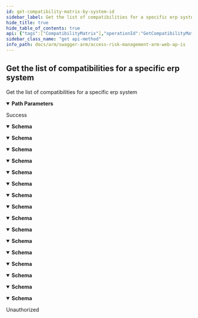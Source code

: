 ```yaml
---
id: get-compatibility-matrix-by-system-id
sidebar_label: Get the list of compatibilities for a specific erp system
hide_title: true
hide_table_of_contents: true
api: {"tags":["CompatibilityMatrix"],"operationId":"GetCompatibilityMatrixBySystemId","parameters":[{"name":"systemId","in":"path","description":"","required":true,"schema":{"type":"integer","format":"int32"}}],"responses":{"200":{"description":"Success","content":{"application/json;odata.metadata=minimal;odata.streaming=true":{"schema":{"type":"object","properties":{"systemId":{"format":"int32","type":"integer"},"systemType":{"enum":["undefined","sap","successFactors","ariba","concur","uConnect"],"type":"string"},"supportsUserBasedReports":{"type":"boolean"},"supportsRoleBasedReports":{"type":"boolean"},"supportsGroupBasedReports":{"type":"boolean"},"supportsUtilization":{"type":"boolean"},"supportsAccessContexts":{"type":"boolean"},"supportsExtractInfo":{"type":"boolean"},"supportsProvisioning":{"type":"boolean"}}}},"application/json;odata.metadata=minimal;odata.streaming=false":{"schema":{"type":"object","properties":{"systemId":{"format":"int32","type":"integer"},"systemType":{"enum":["undefined","sap","successFactors","ariba","concur","uConnect"],"type":"string"},"supportsUserBasedReports":{"type":"boolean"},"supportsRoleBasedReports":{"type":"boolean"},"supportsGroupBasedReports":{"type":"boolean"},"supportsUtilization":{"type":"boolean"},"supportsAccessContexts":{"type":"boolean"},"supportsExtractInfo":{"type":"boolean"},"supportsProvisioning":{"type":"boolean"}}}},"application/json;odata.metadata=minimal":{"schema":{"type":"object","properties":{"systemId":{"format":"int32","type":"integer"},"systemType":{"enum":["undefined","sap","successFactors","ariba","concur","uConnect"],"type":"string"},"supportsUserBasedReports":{"type":"boolean"},"supportsRoleBasedReports":{"type":"boolean"},"supportsGroupBasedReports":{"type":"boolean"},"supportsUtilization":{"type":"boolean"},"supportsAccessContexts":{"type":"boolean"},"supportsExtractInfo":{"type":"boolean"},"supportsProvisioning":{"type":"boolean"}}}},"application/json;odata.metadata=full;odata.streaming=true":{"schema":{"type":"object","properties":{"systemId":{"format":"int32","type":"integer"},"systemType":{"enum":["undefined","sap","successFactors","ariba","concur","uConnect"],"type":"string"},"supportsUserBasedReports":{"type":"boolean"},"supportsRoleBasedReports":{"type":"boolean"},"supportsGroupBasedReports":{"type":"boolean"},"supportsUtilization":{"type":"boolean"},"supportsAccessContexts":{"type":"boolean"},"supportsExtractInfo":{"type":"boolean"},"supportsProvisioning":{"type":"boolean"}}}},"application/json;odata.metadata=full;odata.streaming=false":{"schema":{"type":"object","properties":{"systemId":{"format":"int32","type":"integer"},"systemType":{"enum":["undefined","sap","successFactors","ariba","concur","uConnect"],"type":"string"},"supportsUserBasedReports":{"type":"boolean"},"supportsRoleBasedReports":{"type":"boolean"},"supportsGroupBasedReports":{"type":"boolean"},"supportsUtilization":{"type":"boolean"},"supportsAccessContexts":{"type":"boolean"},"supportsExtractInfo":{"type":"boolean"},"supportsProvisioning":{"type":"boolean"}}}},"application/json;odata.metadata=full":{"schema":{"type":"object","properties":{"systemId":{"format":"int32","type":"integer"},"systemType":{"enum":["undefined","sap","successFactors","ariba","concur","uConnect"],"type":"string"},"supportsUserBasedReports":{"type":"boolean"},"supportsRoleBasedReports":{"type":"boolean"},"supportsGroupBasedReports":{"type":"boolean"},"supportsUtilization":{"type":"boolean"},"supportsAccessContexts":{"type":"boolean"},"supportsExtractInfo":{"type":"boolean"},"supportsProvisioning":{"type":"boolean"}}}},"application/json;odata.metadata=none;odata.streaming=true":{"schema":{"type":"object","properties":{"systemId":{"format":"int32","type":"integer"},"systemType":{"enum":["undefined","sap","successFactors","ariba","concur","uConnect"],"type":"string"},"supportsUserBasedReports":{"type":"boolean"},"supportsRoleBasedReports":{"type":"boolean"},"supportsGroupBasedReports":{"type":"boolean"},"supportsUtilization":{"type":"boolean"},"supportsAccessContexts":{"type":"boolean"},"supportsExtractInfo":{"type":"boolean"},"supportsProvisioning":{"type":"boolean"}}}},"application/json;odata.metadata=none;odata.streaming=false":{"schema":{"type":"object","properties":{"systemId":{"format":"int32","type":"integer"},"systemType":{"enum":["undefined","sap","successFactors","ariba","concur","uConnect"],"type":"string"},"supportsUserBasedReports":{"type":"boolean"},"supportsRoleBasedReports":{"type":"boolean"},"supportsGroupBasedReports":{"type":"boolean"},"supportsUtilization":{"type":"boolean"},"supportsAccessContexts":{"type":"boolean"},"supportsExtractInfo":{"type":"boolean"},"supportsProvisioning":{"type":"boolean"}}}},"application/json;odata.metadata=none":{"schema":{"type":"object","properties":{"systemId":{"format":"int32","type":"integer"},"systemType":{"enum":["undefined","sap","successFactors","ariba","concur","uConnect"],"type":"string"},"supportsUserBasedReports":{"type":"boolean"},"supportsRoleBasedReports":{"type":"boolean"},"supportsGroupBasedReports":{"type":"boolean"},"supportsUtilization":{"type":"boolean"},"supportsAccessContexts":{"type":"boolean"},"supportsExtractInfo":{"type":"boolean"},"supportsProvisioning":{"type":"boolean"}}}},"application/json;odata.streaming=true":{"schema":{"type":"object","properties":{"systemId":{"format":"int32","type":"integer"},"systemType":{"enum":["undefined","sap","successFactors","ariba","concur","uConnect"],"type":"string"},"supportsUserBasedReports":{"type":"boolean"},"supportsRoleBasedReports":{"type":"boolean"},"supportsGroupBasedReports":{"type":"boolean"},"supportsUtilization":{"type":"boolean"},"supportsAccessContexts":{"type":"boolean"},"supportsExtractInfo":{"type":"boolean"},"supportsProvisioning":{"type":"boolean"}}}},"application/json;odata.streaming=false":{"schema":{"type":"object","properties":{"systemId":{"format":"int32","type":"integer"},"systemType":{"enum":["undefined","sap","successFactors","ariba","concur","uConnect"],"type":"string"},"supportsUserBasedReports":{"type":"boolean"},"supportsRoleBasedReports":{"type":"boolean"},"supportsGroupBasedReports":{"type":"boolean"},"supportsUtilization":{"type":"boolean"},"supportsAccessContexts":{"type":"boolean"},"supportsExtractInfo":{"type":"boolean"},"supportsProvisioning":{"type":"boolean"}}}},"application/json":{"schema":{"type":"object","properties":{"systemId":{"format":"int32","type":"integer"},"systemType":{"enum":["undefined","sap","successFactors","ariba","concur","uConnect"],"type":"string"},"supportsUserBasedReports":{"type":"boolean"},"supportsRoleBasedReports":{"type":"boolean"},"supportsGroupBasedReports":{"type":"boolean"},"supportsUtilization":{"type":"boolean"},"supportsAccessContexts":{"type":"boolean"},"supportsExtractInfo":{"type":"boolean"},"supportsProvisioning":{"type":"boolean"}}}},"application/xml":{"schema":{"type":"object","properties":{"systemId":{"format":"int32","type":"integer"},"systemType":{"enum":["undefined","sap","successFactors","ariba","concur","uConnect"],"type":"string"},"supportsUserBasedReports":{"type":"boolean"},"supportsRoleBasedReports":{"type":"boolean"},"supportsGroupBasedReports":{"type":"boolean"},"supportsUtilization":{"type":"boolean"},"supportsAccessContexts":{"type":"boolean"},"supportsExtractInfo":{"type":"boolean"},"supportsProvisioning":{"type":"boolean"}}}},"application/prs.odatatestxx-odata":{"schema":{"type":"object","properties":{"systemId":{"format":"int32","type":"integer"},"systemType":{"enum":["undefined","sap","successFactors","ariba","concur","uConnect"],"type":"string"},"supportsUserBasedReports":{"type":"boolean"},"supportsRoleBasedReports":{"type":"boolean"},"supportsGroupBasedReports":{"type":"boolean"},"supportsUtilization":{"type":"boolean"},"supportsAccessContexts":{"type":"boolean"},"supportsExtractInfo":{"type":"boolean"},"supportsProvisioning":{"type":"boolean"}}}},"text/plain":{"schema":{"type":"object","properties":{"systemId":{"format":"int32","type":"integer"},"systemType":{"enum":["undefined","sap","successFactors","ariba","concur","uConnect"],"type":"string"},"supportsUserBasedReports":{"type":"boolean"},"supportsRoleBasedReports":{"type":"boolean"},"supportsGroupBasedReports":{"type":"boolean"},"supportsUtilization":{"type":"boolean"},"supportsAccessContexts":{"type":"boolean"},"supportsExtractInfo":{"type":"boolean"},"supportsProvisioning":{"type":"boolean"}}}},"text/json":{"schema":{"type":"object","properties":{"systemId":{"format":"int32","type":"integer"},"systemType":{"enum":["undefined","sap","successFactors","ariba","concur","uConnect"],"type":"string"},"supportsUserBasedReports":{"type":"boolean"},"supportsRoleBasedReports":{"type":"boolean"},"supportsGroupBasedReports":{"type":"boolean"},"supportsUtilization":{"type":"boolean"},"supportsAccessContexts":{"type":"boolean"},"supportsExtractInfo":{"type":"boolean"},"supportsProvisioning":{"type":"boolean"}}}}}},"401":{"description":"Unauthorized"}},"description":"Get the list of compatibilities for a specific erp system","method":"get","path":"/api/CompatibilityMatrix/BySystem/{systemId}","info":{"version":"v1","title":"Access Risk Management ARM Web APIs"},"postman":{"name":"Get the list of compatibilities for a specific erp system","description":{"type":"text/plain"},"url":{"path":["api","CompatibilityMatrix","BySystem",":systemId"],"host":["{{baseUrl}}"],"query":[],"variable":[{"disabled":false,"description":{"content":"(Required) ","type":"text/plain"},"type":"any","value":"","key":"systemId"}]},"header":[{"key":"Accept","value":"application/json;odata.metadata=minimal;odata.streaming=true"}],"method":"GET"}}
sidebar_class_name: "get api-method"
info_path: docs/arm/swagger-arm/access-risk-management-arm-web-ap-is
---
```



## Get the list of compatibilities for a specific erp system



Get the list of compatibilities for a specific erp system

<details style={{"marginBottom":"1rem"}} data-collapsed={false} open={true}><summary style={{}}><strong>Path Parameters</strong></summary><div><ul><ParamsItem className={"paramsItem"} param={{"name":"systemId","in":"path","description":"","required":true,"schema":{"type":"integer","format":"int32"}}}></ParamsItem></ul></div></details><div><ApiTabs><TabItem label={"200"} value={"200"}><div>

Success

</div><div><MimeTabs groupId={"mime-type"}><TabItem label={"application/json;odata.metadata=minimal;odata.streaming=true"} value={"application/json;odata.metadata=minimal;odata.streaming=true"}><SchemaTabs groupId={"schema-tabs"}><TabItem label={"Schema"} value={"Schema"}><details style={{}} data-collapsed={false} open={true}><summary style={{"textAlign":"left"}}><strong>Schema</strong></summary><div style={{"textAlign":"left","marginLeft":"1rem"}}></div><ul style={{"marginLeft":"1rem"}}><SchemaItem collapsible={false} name={"systemId"} required={false} schemaDescription={undefined} schemaName={"int32"} qualifierMessage={undefined} defaultValue={undefined}></SchemaItem><SchemaItem collapsible={false} name={"systemType"} required={false} schemaDescription={undefined} schemaName={"string"} qualifierMessage={"**Possible values:** [`undefined`, `sap`, `successFactors`, `ariba`, `concur`, `uConnect`]"} defaultValue={undefined}></SchemaItem><SchemaItem collapsible={false} name={"supportsUserBasedReports"} required={false} schemaDescription={undefined} schemaName={"boolean"} qualifierMessage={undefined} defaultValue={undefined}></SchemaItem><SchemaItem collapsible={false} name={"supportsRoleBasedReports"} required={false} schemaDescription={undefined} schemaName={"boolean"} qualifierMessage={undefined} defaultValue={undefined}></SchemaItem><SchemaItem collapsible={false} name={"supportsGroupBasedReports"} required={false} schemaDescription={undefined} schemaName={"boolean"} qualifierMessage={undefined} defaultValue={undefined}></SchemaItem><SchemaItem collapsible={false} name={"supportsUtilization"} required={false} schemaDescription={undefined} schemaName={"boolean"} qualifierMessage={undefined} defaultValue={undefined}></SchemaItem><SchemaItem collapsible={false} name={"supportsAccessContexts"} required={false} schemaDescription={undefined} schemaName={"boolean"} qualifierMessage={undefined} defaultValue={undefined}></SchemaItem><SchemaItem collapsible={false} name={"supportsExtractInfo"} required={false} schemaDescription={undefined} schemaName={"boolean"} qualifierMessage={undefined} defaultValue={undefined}></SchemaItem><SchemaItem collapsible={false} name={"supportsProvisioning"} required={false} schemaDescription={undefined} schemaName={"boolean"} qualifierMessage={undefined} defaultValue={undefined}></SchemaItem></ul></details></TabItem></SchemaTabs></TabItem><TabItem label={"application/json;odata.metadata=minimal;odata.streaming=false"} value={"application/json;odata.metadata=minimal;odata.streaming=false"}><SchemaTabs groupId={"schema-tabs"}><TabItem label={"Schema"} value={"Schema"}><details style={{}} data-collapsed={false} open={true}><summary style={{"textAlign":"left"}}><strong>Schema</strong></summary><div style={{"textAlign":"left","marginLeft":"1rem"}}></div><ul style={{"marginLeft":"1rem"}}><SchemaItem collapsible={false} name={"systemId"} required={false} schemaDescription={undefined} schemaName={"int32"} qualifierMessage={undefined} defaultValue={undefined}></SchemaItem><SchemaItem collapsible={false} name={"systemType"} required={false} schemaDescription={undefined} schemaName={"string"} qualifierMessage={"**Possible values:** [`undefined`, `sap`, `successFactors`, `ariba`, `concur`, `uConnect`]"} defaultValue={undefined}></SchemaItem><SchemaItem collapsible={false} name={"supportsUserBasedReports"} required={false} schemaDescription={undefined} schemaName={"boolean"} qualifierMessage={undefined} defaultValue={undefined}></SchemaItem><SchemaItem collapsible={false} name={"supportsRoleBasedReports"} required={false} schemaDescription={undefined} schemaName={"boolean"} qualifierMessage={undefined} defaultValue={undefined}></SchemaItem><SchemaItem collapsible={false} name={"supportsGroupBasedReports"} required={false} schemaDescription={undefined} schemaName={"boolean"} qualifierMessage={undefined} defaultValue={undefined}></SchemaItem><SchemaItem collapsible={false} name={"supportsUtilization"} required={false} schemaDescription={undefined} schemaName={"boolean"} qualifierMessage={undefined} defaultValue={undefined}></SchemaItem><SchemaItem collapsible={false} name={"supportsAccessContexts"} required={false} schemaDescription={undefined} schemaName={"boolean"} qualifierMessage={undefined} defaultValue={undefined}></SchemaItem><SchemaItem collapsible={false} name={"supportsExtractInfo"} required={false} schemaDescription={undefined} schemaName={"boolean"} qualifierMessage={undefined} defaultValue={undefined}></SchemaItem><SchemaItem collapsible={false} name={"supportsProvisioning"} required={false} schemaDescription={undefined} schemaName={"boolean"} qualifierMessage={undefined} defaultValue={undefined}></SchemaItem></ul></details></TabItem></SchemaTabs></TabItem><TabItem label={"application/json;odata.metadata=minimal"} value={"application/json;odata.metadata=minimal"}><SchemaTabs groupId={"schema-tabs"}><TabItem label={"Schema"} value={"Schema"}><details style={{}} data-collapsed={false} open={true}><summary style={{"textAlign":"left"}}><strong>Schema</strong></summary><div style={{"textAlign":"left","marginLeft":"1rem"}}></div><ul style={{"marginLeft":"1rem"}}><SchemaItem collapsible={false} name={"systemId"} required={false} schemaDescription={undefined} schemaName={"int32"} qualifierMessage={undefined} defaultValue={undefined}></SchemaItem><SchemaItem collapsible={false} name={"systemType"} required={false} schemaDescription={undefined} schemaName={"string"} qualifierMessage={"**Possible values:** [`undefined`, `sap`, `successFactors`, `ariba`, `concur`, `uConnect`]"} defaultValue={undefined}></SchemaItem><SchemaItem collapsible={false} name={"supportsUserBasedReports"} required={false} schemaDescription={undefined} schemaName={"boolean"} qualifierMessage={undefined} defaultValue={undefined}></SchemaItem><SchemaItem collapsible={false} name={"supportsRoleBasedReports"} required={false} schemaDescription={undefined} schemaName={"boolean"} qualifierMessage={undefined} defaultValue={undefined}></SchemaItem><SchemaItem collapsible={false} name={"supportsGroupBasedReports"} required={false} schemaDescription={undefined} schemaName={"boolean"} qualifierMessage={undefined} defaultValue={undefined}></SchemaItem><SchemaItem collapsible={false} name={"supportsUtilization"} required={false} schemaDescription={undefined} schemaName={"boolean"} qualifierMessage={undefined} defaultValue={undefined}></SchemaItem><SchemaItem collapsible={false} name={"supportsAccessContexts"} required={false} schemaDescription={undefined} schemaName={"boolean"} qualifierMessage={undefined} defaultValue={undefined}></SchemaItem><SchemaItem collapsible={false} name={"supportsExtractInfo"} required={false} schemaDescription={undefined} schemaName={"boolean"} qualifierMessage={undefined} defaultValue={undefined}></SchemaItem><SchemaItem collapsible={false} name={"supportsProvisioning"} required={false} schemaDescription={undefined} schemaName={"boolean"} qualifierMessage={undefined} defaultValue={undefined}></SchemaItem></ul></details></TabItem></SchemaTabs></TabItem><TabItem label={"application/json;odata.metadata=full;odata.streaming=true"} value={"application/json;odata.metadata=full;odata.streaming=true"}><SchemaTabs groupId={"schema-tabs"}><TabItem label={"Schema"} value={"Schema"}><details style={{}} data-collapsed={false} open={true}><summary style={{"textAlign":"left"}}><strong>Schema</strong></summary><div style={{"textAlign":"left","marginLeft":"1rem"}}></div><ul style={{"marginLeft":"1rem"}}><SchemaItem collapsible={false} name={"systemId"} required={false} schemaDescription={undefined} schemaName={"int32"} qualifierMessage={undefined} defaultValue={undefined}></SchemaItem><SchemaItem collapsible={false} name={"systemType"} required={false} schemaDescription={undefined} schemaName={"string"} qualifierMessage={"**Possible values:** [`undefined`, `sap`, `successFactors`, `ariba`, `concur`, `uConnect`]"} defaultValue={undefined}></SchemaItem><SchemaItem collapsible={false} name={"supportsUserBasedReports"} required={false} schemaDescription={undefined} schemaName={"boolean"} qualifierMessage={undefined} defaultValue={undefined}></SchemaItem><SchemaItem collapsible={false} name={"supportsRoleBasedReports"} required={false} schemaDescription={undefined} schemaName={"boolean"} qualifierMessage={undefined} defaultValue={undefined}></SchemaItem><SchemaItem collapsible={false} name={"supportsGroupBasedReports"} required={false} schemaDescription={undefined} schemaName={"boolean"} qualifierMessage={undefined} defaultValue={undefined}></SchemaItem><SchemaItem collapsible={false} name={"supportsUtilization"} required={false} schemaDescription={undefined} schemaName={"boolean"} qualifierMessage={undefined} defaultValue={undefined}></SchemaItem><SchemaItem collapsible={false} name={"supportsAccessContexts"} required={false} schemaDescription={undefined} schemaName={"boolean"} qualifierMessage={undefined} defaultValue={undefined}></SchemaItem><SchemaItem collapsible={false} name={"supportsExtractInfo"} required={false} schemaDescription={undefined} schemaName={"boolean"} qualifierMessage={undefined} defaultValue={undefined}></SchemaItem><SchemaItem collapsible={false} name={"supportsProvisioning"} required={false} schemaDescription={undefined} schemaName={"boolean"} qualifierMessage={undefined} defaultValue={undefined}></SchemaItem></ul></details></TabItem></SchemaTabs></TabItem><TabItem label={"application/json;odata.metadata=full;odata.streaming=false"} value={"application/json;odata.metadata=full;odata.streaming=false"}><SchemaTabs groupId={"schema-tabs"}><TabItem label={"Schema"} value={"Schema"}><details style={{}} data-collapsed={false} open={true}><summary style={{"textAlign":"left"}}><strong>Schema</strong></summary><div style={{"textAlign":"left","marginLeft":"1rem"}}></div><ul style={{"marginLeft":"1rem"}}><SchemaItem collapsible={false} name={"systemId"} required={false} schemaDescription={undefined} schemaName={"int32"} qualifierMessage={undefined} defaultValue={undefined}></SchemaItem><SchemaItem collapsible={false} name={"systemType"} required={false} schemaDescription={undefined} schemaName={"string"} qualifierMessage={"**Possible values:** [`undefined`, `sap`, `successFactors`, `ariba`, `concur`, `uConnect`]"} defaultValue={undefined}></SchemaItem><SchemaItem collapsible={false} name={"supportsUserBasedReports"} required={false} schemaDescription={undefined} schemaName={"boolean"} qualifierMessage={undefined} defaultValue={undefined}></SchemaItem><SchemaItem collapsible={false} name={"supportsRoleBasedReports"} required={false} schemaDescription={undefined} schemaName={"boolean"} qualifierMessage={undefined} defaultValue={undefined}></SchemaItem><SchemaItem collapsible={false} name={"supportsGroupBasedReports"} required={false} schemaDescription={undefined} schemaName={"boolean"} qualifierMessage={undefined} defaultValue={undefined}></SchemaItem><SchemaItem collapsible={false} name={"supportsUtilization"} required={false} schemaDescription={undefined} schemaName={"boolean"} qualifierMessage={undefined} defaultValue={undefined}></SchemaItem><SchemaItem collapsible={false} name={"supportsAccessContexts"} required={false} schemaDescription={undefined} schemaName={"boolean"} qualifierMessage={undefined} defaultValue={undefined}></SchemaItem><SchemaItem collapsible={false} name={"supportsExtractInfo"} required={false} schemaDescription={undefined} schemaName={"boolean"} qualifierMessage={undefined} defaultValue={undefined}></SchemaItem><SchemaItem collapsible={false} name={"supportsProvisioning"} required={false} schemaDescription={undefined} schemaName={"boolean"} qualifierMessage={undefined} defaultValue={undefined}></SchemaItem></ul></details></TabItem></SchemaTabs></TabItem><TabItem label={"application/json;odata.metadata=full"} value={"application/json;odata.metadata=full"}><SchemaTabs groupId={"schema-tabs"}><TabItem label={"Schema"} value={"Schema"}><details style={{}} data-collapsed={false} open={true}><summary style={{"textAlign":"left"}}><strong>Schema</strong></summary><div style={{"textAlign":"left","marginLeft":"1rem"}}></div><ul style={{"marginLeft":"1rem"}}><SchemaItem collapsible={false} name={"systemId"} required={false} schemaDescription={undefined} schemaName={"int32"} qualifierMessage={undefined} defaultValue={undefined}></SchemaItem><SchemaItem collapsible={false} name={"systemType"} required={false} schemaDescription={undefined} schemaName={"string"} qualifierMessage={"**Possible values:** [`undefined`, `sap`, `successFactors`, `ariba`, `concur`, `uConnect`]"} defaultValue={undefined}></SchemaItem><SchemaItem collapsible={false} name={"supportsUserBasedReports"} required={false} schemaDescription={undefined} schemaName={"boolean"} qualifierMessage={undefined} defaultValue={undefined}></SchemaItem><SchemaItem collapsible={false} name={"supportsRoleBasedReports"} required={false} schemaDescription={undefined} schemaName={"boolean"} qualifierMessage={undefined} defaultValue={undefined}></SchemaItem><SchemaItem collapsible={false} name={"supportsGroupBasedReports"} required={false} schemaDescription={undefined} schemaName={"boolean"} qualifierMessage={undefined} defaultValue={undefined}></SchemaItem><SchemaItem collapsible={false} name={"supportsUtilization"} required={false} schemaDescription={undefined} schemaName={"boolean"} qualifierMessage={undefined} defaultValue={undefined}></SchemaItem><SchemaItem collapsible={false} name={"supportsAccessContexts"} required={false} schemaDescription={undefined} schemaName={"boolean"} qualifierMessage={undefined} defaultValue={undefined}></SchemaItem><SchemaItem collapsible={false} name={"supportsExtractInfo"} required={false} schemaDescription={undefined} schemaName={"boolean"} qualifierMessage={undefined} defaultValue={undefined}></SchemaItem><SchemaItem collapsible={false} name={"supportsProvisioning"} required={false} schemaDescription={undefined} schemaName={"boolean"} qualifierMessage={undefined} defaultValue={undefined}></SchemaItem></ul></details></TabItem></SchemaTabs></TabItem><TabItem label={"application/json;odata.metadata=none;odata.streaming=true"} value={"application/json;odata.metadata=none;odata.streaming=true"}><SchemaTabs groupId={"schema-tabs"}><TabItem label={"Schema"} value={"Schema"}><details style={{}} data-collapsed={false} open={true}><summary style={{"textAlign":"left"}}><strong>Schema</strong></summary><div style={{"textAlign":"left","marginLeft":"1rem"}}></div><ul style={{"marginLeft":"1rem"}}><SchemaItem collapsible={false} name={"systemId"} required={false} schemaDescription={undefined} schemaName={"int32"} qualifierMessage={undefined} defaultValue={undefined}></SchemaItem><SchemaItem collapsible={false} name={"systemType"} required={false} schemaDescription={undefined} schemaName={"string"} qualifierMessage={"**Possible values:** [`undefined`, `sap`, `successFactors`, `ariba`, `concur`, `uConnect`]"} defaultValue={undefined}></SchemaItem><SchemaItem collapsible={false} name={"supportsUserBasedReports"} required={false} schemaDescription={undefined} schemaName={"boolean"} qualifierMessage={undefined} defaultValue={undefined}></SchemaItem><SchemaItem collapsible={false} name={"supportsRoleBasedReports"} required={false} schemaDescription={undefined} schemaName={"boolean"} qualifierMessage={undefined} defaultValue={undefined}></SchemaItem><SchemaItem collapsible={false} name={"supportsGroupBasedReports"} required={false} schemaDescription={undefined} schemaName={"boolean"} qualifierMessage={undefined} defaultValue={undefined}></SchemaItem><SchemaItem collapsible={false} name={"supportsUtilization"} required={false} schemaDescription={undefined} schemaName={"boolean"} qualifierMessage={undefined} defaultValue={undefined}></SchemaItem><SchemaItem collapsible={false} name={"supportsAccessContexts"} required={false} schemaDescription={undefined} schemaName={"boolean"} qualifierMessage={undefined} defaultValue={undefined}></SchemaItem><SchemaItem collapsible={false} name={"supportsExtractInfo"} required={false} schemaDescription={undefined} schemaName={"boolean"} qualifierMessage={undefined} defaultValue={undefined}></SchemaItem><SchemaItem collapsible={false} name={"supportsProvisioning"} required={false} schemaDescription={undefined} schemaName={"boolean"} qualifierMessage={undefined} defaultValue={undefined}></SchemaItem></ul></details></TabItem></SchemaTabs></TabItem><TabItem label={"application/json;odata.metadata=none;odata.streaming=false"} value={"application/json;odata.metadata=none;odata.streaming=false"}><SchemaTabs groupId={"schema-tabs"}><TabItem label={"Schema"} value={"Schema"}><details style={{}} data-collapsed={false} open={true}><summary style={{"textAlign":"left"}}><strong>Schema</strong></summary><div style={{"textAlign":"left","marginLeft":"1rem"}}></div><ul style={{"marginLeft":"1rem"}}><SchemaItem collapsible={false} name={"systemId"} required={false} schemaDescription={undefined} schemaName={"int32"} qualifierMessage={undefined} defaultValue={undefined}></SchemaItem><SchemaItem collapsible={false} name={"systemType"} required={false} schemaDescription={undefined} schemaName={"string"} qualifierMessage={"**Possible values:** [`undefined`, `sap`, `successFactors`, `ariba`, `concur`, `uConnect`]"} defaultValue={undefined}></SchemaItem><SchemaItem collapsible={false} name={"supportsUserBasedReports"} required={false} schemaDescription={undefined} schemaName={"boolean"} qualifierMessage={undefined} defaultValue={undefined}></SchemaItem><SchemaItem collapsible={false} name={"supportsRoleBasedReports"} required={false} schemaDescription={undefined} schemaName={"boolean"} qualifierMessage={undefined} defaultValue={undefined}></SchemaItem><SchemaItem collapsible={false} name={"supportsGroupBasedReports"} required={false} schemaDescription={undefined} schemaName={"boolean"} qualifierMessage={undefined} defaultValue={undefined}></SchemaItem><SchemaItem collapsible={false} name={"supportsUtilization"} required={false} schemaDescription={undefined} schemaName={"boolean"} qualifierMessage={undefined} defaultValue={undefined}></SchemaItem><SchemaItem collapsible={false} name={"supportsAccessContexts"} required={false} schemaDescription={undefined} schemaName={"boolean"} qualifierMessage={undefined} defaultValue={undefined}></SchemaItem><SchemaItem collapsible={false} name={"supportsExtractInfo"} required={false} schemaDescription={undefined} schemaName={"boolean"} qualifierMessage={undefined} defaultValue={undefined}></SchemaItem><SchemaItem collapsible={false} name={"supportsProvisioning"} required={false} schemaDescription={undefined} schemaName={"boolean"} qualifierMessage={undefined} defaultValue={undefined}></SchemaItem></ul></details></TabItem></SchemaTabs></TabItem><TabItem label={"application/json;odata.metadata=none"} value={"application/json;odata.metadata=none"}><SchemaTabs groupId={"schema-tabs"}><TabItem label={"Schema"} value={"Schema"}><details style={{}} data-collapsed={false} open={true}><summary style={{"textAlign":"left"}}><strong>Schema</strong></summary><div style={{"textAlign":"left","marginLeft":"1rem"}}></div><ul style={{"marginLeft":"1rem"}}><SchemaItem collapsible={false} name={"systemId"} required={false} schemaDescription={undefined} schemaName={"int32"} qualifierMessage={undefined} defaultValue={undefined}></SchemaItem><SchemaItem collapsible={false} name={"systemType"} required={false} schemaDescription={undefined} schemaName={"string"} qualifierMessage={"**Possible values:** [`undefined`, `sap`, `successFactors`, `ariba`, `concur`, `uConnect`]"} defaultValue={undefined}></SchemaItem><SchemaItem collapsible={false} name={"supportsUserBasedReports"} required={false} schemaDescription={undefined} schemaName={"boolean"} qualifierMessage={undefined} defaultValue={undefined}></SchemaItem><SchemaItem collapsible={false} name={"supportsRoleBasedReports"} required={false} schemaDescription={undefined} schemaName={"boolean"} qualifierMessage={undefined} defaultValue={undefined}></SchemaItem><SchemaItem collapsible={false} name={"supportsGroupBasedReports"} required={false} schemaDescription={undefined} schemaName={"boolean"} qualifierMessage={undefined} defaultValue={undefined}></SchemaItem><SchemaItem collapsible={false} name={"supportsUtilization"} required={false} schemaDescription={undefined} schemaName={"boolean"} qualifierMessage={undefined} defaultValue={undefined}></SchemaItem><SchemaItem collapsible={false} name={"supportsAccessContexts"} required={false} schemaDescription={undefined} schemaName={"boolean"} qualifierMessage={undefined} defaultValue={undefined}></SchemaItem><SchemaItem collapsible={false} name={"supportsExtractInfo"} required={false} schemaDescription={undefined} schemaName={"boolean"} qualifierMessage={undefined} defaultValue={undefined}></SchemaItem><SchemaItem collapsible={false} name={"supportsProvisioning"} required={false} schemaDescription={undefined} schemaName={"boolean"} qualifierMessage={undefined} defaultValue={undefined}></SchemaItem></ul></details></TabItem></SchemaTabs></TabItem><TabItem label={"application/json;odata.streaming=true"} value={"application/json;odata.streaming=true"}><SchemaTabs groupId={"schema-tabs"}><TabItem label={"Schema"} value={"Schema"}><details style={{}} data-collapsed={false} open={true}><summary style={{"textAlign":"left"}}><strong>Schema</strong></summary><div style={{"textAlign":"left","marginLeft":"1rem"}}></div><ul style={{"marginLeft":"1rem"}}><SchemaItem collapsible={false} name={"systemId"} required={false} schemaDescription={undefined} schemaName={"int32"} qualifierMessage={undefined} defaultValue={undefined}></SchemaItem><SchemaItem collapsible={false} name={"systemType"} required={false} schemaDescription={undefined} schemaName={"string"} qualifierMessage={"**Possible values:** [`undefined`, `sap`, `successFactors`, `ariba`, `concur`, `uConnect`]"} defaultValue={undefined}></SchemaItem><SchemaItem collapsible={false} name={"supportsUserBasedReports"} required={false} schemaDescription={undefined} schemaName={"boolean"} qualifierMessage={undefined} defaultValue={undefined}></SchemaItem><SchemaItem collapsible={false} name={"supportsRoleBasedReports"} required={false} schemaDescription={undefined} schemaName={"boolean"} qualifierMessage={undefined} defaultValue={undefined}></SchemaItem><SchemaItem collapsible={false} name={"supportsGroupBasedReports"} required={false} schemaDescription={undefined} schemaName={"boolean"} qualifierMessage={undefined} defaultValue={undefined}></SchemaItem><SchemaItem collapsible={false} name={"supportsUtilization"} required={false} schemaDescription={undefined} schemaName={"boolean"} qualifierMessage={undefined} defaultValue={undefined}></SchemaItem><SchemaItem collapsible={false} name={"supportsAccessContexts"} required={false} schemaDescription={undefined} schemaName={"boolean"} qualifierMessage={undefined} defaultValue={undefined}></SchemaItem><SchemaItem collapsible={false} name={"supportsExtractInfo"} required={false} schemaDescription={undefined} schemaName={"boolean"} qualifierMessage={undefined} defaultValue={undefined}></SchemaItem><SchemaItem collapsible={false} name={"supportsProvisioning"} required={false} schemaDescription={undefined} schemaName={"boolean"} qualifierMessage={undefined} defaultValue={undefined}></SchemaItem></ul></details></TabItem></SchemaTabs></TabItem><TabItem label={"application/json;odata.streaming=false"} value={"application/json;odata.streaming=false"}><SchemaTabs groupId={"schema-tabs"}><TabItem label={"Schema"} value={"Schema"}><details style={{}} data-collapsed={false} open={true}><summary style={{"textAlign":"left"}}><strong>Schema</strong></summary><div style={{"textAlign":"left","marginLeft":"1rem"}}></div><ul style={{"marginLeft":"1rem"}}><SchemaItem collapsible={false} name={"systemId"} required={false} schemaDescription={undefined} schemaName={"int32"} qualifierMessage={undefined} defaultValue={undefined}></SchemaItem><SchemaItem collapsible={false} name={"systemType"} required={false} schemaDescription={undefined} schemaName={"string"} qualifierMessage={"**Possible values:** [`undefined`, `sap`, `successFactors`, `ariba`, `concur`, `uConnect`]"} defaultValue={undefined}></SchemaItem><SchemaItem collapsible={false} name={"supportsUserBasedReports"} required={false} schemaDescription={undefined} schemaName={"boolean"} qualifierMessage={undefined} defaultValue={undefined}></SchemaItem><SchemaItem collapsible={false} name={"supportsRoleBasedReports"} required={false} schemaDescription={undefined} schemaName={"boolean"} qualifierMessage={undefined} defaultValue={undefined}></SchemaItem><SchemaItem collapsible={false} name={"supportsGroupBasedReports"} required={false} schemaDescription={undefined} schemaName={"boolean"} qualifierMessage={undefined} defaultValue={undefined}></SchemaItem><SchemaItem collapsible={false} name={"supportsUtilization"} required={false} schemaDescription={undefined} schemaName={"boolean"} qualifierMessage={undefined} defaultValue={undefined}></SchemaItem><SchemaItem collapsible={false} name={"supportsAccessContexts"} required={false} schemaDescription={undefined} schemaName={"boolean"} qualifierMessage={undefined} defaultValue={undefined}></SchemaItem><SchemaItem collapsible={false} name={"supportsExtractInfo"} required={false} schemaDescription={undefined} schemaName={"boolean"} qualifierMessage={undefined} defaultValue={undefined}></SchemaItem><SchemaItem collapsible={false} name={"supportsProvisioning"} required={false} schemaDescription={undefined} schemaName={"boolean"} qualifierMessage={undefined} defaultValue={undefined}></SchemaItem></ul></details></TabItem></SchemaTabs></TabItem><TabItem label={"application/json"} value={"application/json"}><SchemaTabs groupId={"schema-tabs"}><TabItem label={"Schema"} value={"Schema"}><details style={{}} data-collapsed={false} open={true}><summary style={{"textAlign":"left"}}><strong>Schema</strong></summary><div style={{"textAlign":"left","marginLeft":"1rem"}}></div><ul style={{"marginLeft":"1rem"}}><SchemaItem collapsible={false} name={"systemId"} required={false} schemaDescription={undefined} schemaName={"int32"} qualifierMessage={undefined} defaultValue={undefined}></SchemaItem><SchemaItem collapsible={false} name={"systemType"} required={false} schemaDescription={undefined} schemaName={"string"} qualifierMessage={"**Possible values:** [`undefined`, `sap`, `successFactors`, `ariba`, `concur`, `uConnect`]"} defaultValue={undefined}></SchemaItem><SchemaItem collapsible={false} name={"supportsUserBasedReports"} required={false} schemaDescription={undefined} schemaName={"boolean"} qualifierMessage={undefined} defaultValue={undefined}></SchemaItem><SchemaItem collapsible={false} name={"supportsRoleBasedReports"} required={false} schemaDescription={undefined} schemaName={"boolean"} qualifierMessage={undefined} defaultValue={undefined}></SchemaItem><SchemaItem collapsible={false} name={"supportsGroupBasedReports"} required={false} schemaDescription={undefined} schemaName={"boolean"} qualifierMessage={undefined} defaultValue={undefined}></SchemaItem><SchemaItem collapsible={false} name={"supportsUtilization"} required={false} schemaDescription={undefined} schemaName={"boolean"} qualifierMessage={undefined} defaultValue={undefined}></SchemaItem><SchemaItem collapsible={false} name={"supportsAccessContexts"} required={false} schemaDescription={undefined} schemaName={"boolean"} qualifierMessage={undefined} defaultValue={undefined}></SchemaItem><SchemaItem collapsible={false} name={"supportsExtractInfo"} required={false} schemaDescription={undefined} schemaName={"boolean"} qualifierMessage={undefined} defaultValue={undefined}></SchemaItem><SchemaItem collapsible={false} name={"supportsProvisioning"} required={false} schemaDescription={undefined} schemaName={"boolean"} qualifierMessage={undefined} defaultValue={undefined}></SchemaItem></ul></details></TabItem></SchemaTabs></TabItem><TabItem label={"application/xml"} value={"application/xml"}><SchemaTabs groupId={"schema-tabs"}><TabItem label={"Schema"} value={"Schema"}><details style={{}} data-collapsed={false} open={true}><summary style={{"textAlign":"left"}}><strong>Schema</strong></summary><div style={{"textAlign":"left","marginLeft":"1rem"}}></div><ul style={{"marginLeft":"1rem"}}><SchemaItem collapsible={false} name={"systemId"} required={false} schemaDescription={undefined} schemaName={"int32"} qualifierMessage={undefined} defaultValue={undefined}></SchemaItem><SchemaItem collapsible={false} name={"systemType"} required={false} schemaDescription={undefined} schemaName={"string"} qualifierMessage={"**Possible values:** [`undefined`, `sap`, `successFactors`, `ariba`, `concur`, `uConnect`]"} defaultValue={undefined}></SchemaItem><SchemaItem collapsible={false} name={"supportsUserBasedReports"} required={false} schemaDescription={undefined} schemaName={"boolean"} qualifierMessage={undefined} defaultValue={undefined}></SchemaItem><SchemaItem collapsible={false} name={"supportsRoleBasedReports"} required={false} schemaDescription={undefined} schemaName={"boolean"} qualifierMessage={undefined} defaultValue={undefined}></SchemaItem><SchemaItem collapsible={false} name={"supportsGroupBasedReports"} required={false} schemaDescription={undefined} schemaName={"boolean"} qualifierMessage={undefined} defaultValue={undefined}></SchemaItem><SchemaItem collapsible={false} name={"supportsUtilization"} required={false} schemaDescription={undefined} schemaName={"boolean"} qualifierMessage={undefined} defaultValue={undefined}></SchemaItem><SchemaItem collapsible={false} name={"supportsAccessContexts"} required={false} schemaDescription={undefined} schemaName={"boolean"} qualifierMessage={undefined} defaultValue={undefined}></SchemaItem><SchemaItem collapsible={false} name={"supportsExtractInfo"} required={false} schemaDescription={undefined} schemaName={"boolean"} qualifierMessage={undefined} defaultValue={undefined}></SchemaItem><SchemaItem collapsible={false} name={"supportsProvisioning"} required={false} schemaDescription={undefined} schemaName={"boolean"} qualifierMessage={undefined} defaultValue={undefined}></SchemaItem></ul></details></TabItem></SchemaTabs></TabItem><TabItem label={"application/prs.odatatestxx-odata"} value={"application/prs.odatatestxx-odata"}><SchemaTabs groupId={"schema-tabs"}><TabItem label={"Schema"} value={"Schema"}><details style={{}} data-collapsed={false} open={true}><summary style={{"textAlign":"left"}}><strong>Schema</strong></summary><div style={{"textAlign":"left","marginLeft":"1rem"}}></div><ul style={{"marginLeft":"1rem"}}><SchemaItem collapsible={false} name={"systemId"} required={false} schemaDescription={undefined} schemaName={"int32"} qualifierMessage={undefined} defaultValue={undefined}></SchemaItem><SchemaItem collapsible={false} name={"systemType"} required={false} schemaDescription={undefined} schemaName={"string"} qualifierMessage={"**Possible values:** [`undefined`, `sap`, `successFactors`, `ariba`, `concur`, `uConnect`]"} defaultValue={undefined}></SchemaItem><SchemaItem collapsible={false} name={"supportsUserBasedReports"} required={false} schemaDescription={undefined} schemaName={"boolean"} qualifierMessage={undefined} defaultValue={undefined}></SchemaItem><SchemaItem collapsible={false} name={"supportsRoleBasedReports"} required={false} schemaDescription={undefined} schemaName={"boolean"} qualifierMessage={undefined} defaultValue={undefined}></SchemaItem><SchemaItem collapsible={false} name={"supportsGroupBasedReports"} required={false} schemaDescription={undefined} schemaName={"boolean"} qualifierMessage={undefined} defaultValue={undefined}></SchemaItem><SchemaItem collapsible={false} name={"supportsUtilization"} required={false} schemaDescription={undefined} schemaName={"boolean"} qualifierMessage={undefined} defaultValue={undefined}></SchemaItem><SchemaItem collapsible={false} name={"supportsAccessContexts"} required={false} schemaDescription={undefined} schemaName={"boolean"} qualifierMessage={undefined} defaultValue={undefined}></SchemaItem><SchemaItem collapsible={false} name={"supportsExtractInfo"} required={false} schemaDescription={undefined} schemaName={"boolean"} qualifierMessage={undefined} defaultValue={undefined}></SchemaItem><SchemaItem collapsible={false} name={"supportsProvisioning"} required={false} schemaDescription={undefined} schemaName={"boolean"} qualifierMessage={undefined} defaultValue={undefined}></SchemaItem></ul></details></TabItem></SchemaTabs></TabItem><TabItem label={"text/plain"} value={"text/plain"}><SchemaTabs groupId={"schema-tabs"}><TabItem label={"Schema"} value={"Schema"}><details style={{}} data-collapsed={false} open={true}><summary style={{"textAlign":"left"}}><strong>Schema</strong></summary><div style={{"textAlign":"left","marginLeft":"1rem"}}></div><ul style={{"marginLeft":"1rem"}}><SchemaItem collapsible={false} name={"systemId"} required={false} schemaDescription={undefined} schemaName={"int32"} qualifierMessage={undefined} defaultValue={undefined}></SchemaItem><SchemaItem collapsible={false} name={"systemType"} required={false} schemaDescription={undefined} schemaName={"string"} qualifierMessage={"**Possible values:** [`undefined`, `sap`, `successFactors`, `ariba`, `concur`, `uConnect`]"} defaultValue={undefined}></SchemaItem><SchemaItem collapsible={false} name={"supportsUserBasedReports"} required={false} schemaDescription={undefined} schemaName={"boolean"} qualifierMessage={undefined} defaultValue={undefined}></SchemaItem><SchemaItem collapsible={false} name={"supportsRoleBasedReports"} required={false} schemaDescription={undefined} schemaName={"boolean"} qualifierMessage={undefined} defaultValue={undefined}></SchemaItem><SchemaItem collapsible={false} name={"supportsGroupBasedReports"} required={false} schemaDescription={undefined} schemaName={"boolean"} qualifierMessage={undefined} defaultValue={undefined}></SchemaItem><SchemaItem collapsible={false} name={"supportsUtilization"} required={false} schemaDescription={undefined} schemaName={"boolean"} qualifierMessage={undefined} defaultValue={undefined}></SchemaItem><SchemaItem collapsible={false} name={"supportsAccessContexts"} required={false} schemaDescription={undefined} schemaName={"boolean"} qualifierMessage={undefined} defaultValue={undefined}></SchemaItem><SchemaItem collapsible={false} name={"supportsExtractInfo"} required={false} schemaDescription={undefined} schemaName={"boolean"} qualifierMessage={undefined} defaultValue={undefined}></SchemaItem><SchemaItem collapsible={false} name={"supportsProvisioning"} required={false} schemaDescription={undefined} schemaName={"boolean"} qualifierMessage={undefined} defaultValue={undefined}></SchemaItem></ul></details></TabItem></SchemaTabs></TabItem><TabItem label={"text/json"} value={"text/json"}><SchemaTabs groupId={"schema-tabs"}><TabItem label={"Schema"} value={"Schema"}><details style={{}} data-collapsed={false} open={true}><summary style={{"textAlign":"left"}}><strong>Schema</strong></summary><div style={{"textAlign":"left","marginLeft":"1rem"}}></div><ul style={{"marginLeft":"1rem"}}><SchemaItem collapsible={false} name={"systemId"} required={false} schemaDescription={undefined} schemaName={"int32"} qualifierMessage={undefined} defaultValue={undefined}></SchemaItem><SchemaItem collapsible={false} name={"systemType"} required={false} schemaDescription={undefined} schemaName={"string"} qualifierMessage={"**Possible values:** [`undefined`, `sap`, `successFactors`, `ariba`, `concur`, `uConnect`]"} defaultValue={undefined}></SchemaItem><SchemaItem collapsible={false} name={"supportsUserBasedReports"} required={false} schemaDescription={undefined} schemaName={"boolean"} qualifierMessage={undefined} defaultValue={undefined}></SchemaItem><SchemaItem collapsible={false} name={"supportsRoleBasedReports"} required={false} schemaDescription={undefined} schemaName={"boolean"} qualifierMessage={undefined} defaultValue={undefined}></SchemaItem><SchemaItem collapsible={false} name={"supportsGroupBasedReports"} required={false} schemaDescription={undefined} schemaName={"boolean"} qualifierMessage={undefined} defaultValue={undefined}></SchemaItem><SchemaItem collapsible={false} name={"supportsUtilization"} required={false} schemaDescription={undefined} schemaName={"boolean"} qualifierMessage={undefined} defaultValue={undefined}></SchemaItem><SchemaItem collapsible={false} name={"supportsAccessContexts"} required={false} schemaDescription={undefined} schemaName={"boolean"} qualifierMessage={undefined} defaultValue={undefined}></SchemaItem><SchemaItem collapsible={false} name={"supportsExtractInfo"} required={false} schemaDescription={undefined} schemaName={"boolean"} qualifierMessage={undefined} defaultValue={undefined}></SchemaItem><SchemaItem collapsible={false} name={"supportsProvisioning"} required={false} schemaDescription={undefined} schemaName={"boolean"} qualifierMessage={undefined} defaultValue={undefined}></SchemaItem></ul></details></TabItem></SchemaTabs></TabItem></MimeTabs></div></TabItem><TabItem label={"401"} value={"401"}><div>

Unauthorized

</div><div></div></TabItem></ApiTabs></div>
      